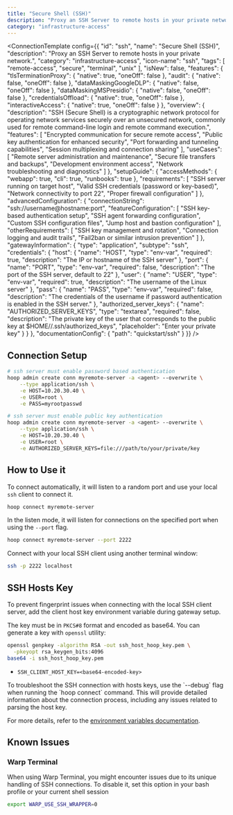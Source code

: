 ```yaml
---
title: "Secure Shell (SSH)"
description: "Proxy an SSH Server to remote hosts in your private network."
category: "infrastructure-access"
---
```



<ConnectionTemplate config={{
  "id": "ssh",
  "name": "Secure Shell (SSH)",
  "description": "Proxy an SSH Server to remote hosts in your private network.",
  "category": "infrastructure-access",
  "icon-name": "ssh",
  "tags": [
    "remote-access",
    "secure",
    "terminal",
    "unix"
  ],
  "isNew": false,
  "features": {
    "tlsTerminationProxy": {
      "native": true,
      "oneOff": false
    },
    "audit": {
      "native": false,
      "oneOff": false
    },
    "dataMaskingGoogleDLP": {
      "native": false,
      "oneOff": false
    },
    "dataMaskingMSPresidio": {
      "native": false,
      "oneOff": false
    },
    "credentialsOffload": {
      "native": true,
      "oneOff": false
    },
    "interactiveAccess": {
      "native": true,
      "oneOff": false
    }
  },
  "overview": {
    "description": "SSH (Secure Shell) is a cryptographic network protocol for operating network services securely over an unsecured network, commonly used for remote command-line login and remote command execution.",
    "features": [
      "Encrypted communication for secure remote access",
      "Public key authentication for enhanced security",
      "Port forwarding and tunneling capabilities",
      "Session multiplexing and connection sharing"
    ],
    "useCases": [
      "Remote server administration and maintenance",
      "Secure file transfers and backups",
      "Development environment access",
      "Network troubleshooting and diagnostics"
    ]
  },
  "setupGuide": {
    "accessMethods": {
      "webapp": true,
      "cli": true,
      "runbooks": true
    },
    "requirements": [
      "SSH server running on target host",
      "Valid SSH credentials (password or key-based)",
      "Network connectivity to port 22",
      "Proper firewall configuration"
    ]
  },
  "advancedConfiguration": {
    "connectionString": "ssh://username@hostname:port",
    "featureConfiguration": [
      "SSH key-based authentication setup",
      "SSH agent forwarding configuration",
      "Custom SSH configuration files",
      "Jump host and bastion configuration"
    ],
    "otherRequirements": [
      "SSH key management and rotation",
      "Connection logging and audit trails",
      "Fail2ban or similar intrusion prevention"
    ]
  },
  "gatewayInformation": {
    "type": "application",
    "subtype": "ssh",
    "credentials": {
      "host": {
        "name": "HOST",
        "type": "env-var",
        "required": true,
        "description": "The IP or hostname of the SSH server"
      },
      "port": {
        "name": "PORT",
        "type": "env-var",
        "required": false,
        "description": "The port of the SSH server, default to 22"
      },
      "user": {
        "name": "USER",
        "type": "env-var",
        "required": true,
        "description": "The username of the Linux server"
      },
      "pass": {
        "name": "PASS",
        "type": "env-var",
        "required": false,
        "description": "The credentials of the username if password authentication is enabled in the SSH server."
      },
      "authorized_server_keys": {
        "name": "AUTHORIZED_SERVER_KEYS",
        "type": "textarea",
        "required": false,
        "description": "The private key of the user that corresponds to the public key at $HOME/<user>/.ssh/authorized_keys",
        "placeholder": "Enter your private key"
      }
    }
  },
  "documentationConfig": {
    "path": "quickstart/ssh"
  }
}} />
## Connection Setup

```sh
# ssh server must enable password based authentication
hoop admin create conn myremote-server -a <agent> --overwrite \
    --type application/ssh \
    -e HOST=10.20.30.40 \
    -e USER=root \
    -e PASS=myrootpasswd

# ssh server must enable public key authentication
hoop admin create conn myremote-server -a <agent> --overwrite \
    --type application/ssh \
    -e HOST=10.20.30.40 \
    -e USER=root \
    -e AUTHORIZED_SERVER_KEYS=file:///path/to/your/private/key
```

## How to Use it

To connect automatically, it will listen to a random port and use your local `ssh` client to connect it.

```bash
hoop connect myremote-server
```

In the listen mode, it will listen for connections on the specified port when using the `--port` flag.

```bash
hoop connect myremote-server --port 2222
```

Connect with your local SSH client using another terminal window:

```bash
ssh -p 2222 localhost
```

## SSH Hosts Key

To prevent fingerprint issues when connecting with the local SSH client server,
add the client host key environment variable during gateway setup.

The key must be in `PKCS#8` format and encoded as base64. You can generate a key with `openssl` utility:

```bash
openssl genpkey -algorithm RSA -out ssh_host_hoop_key.pem \
  -pkeyopt rsa_keygen_bits:4096
base64 -i ssh_host_hoop_key.pem
```

- `SSH_CLIENT_HOST_KEY=<base64-encoded-key>`

<Tip>
  To troubleshoot the SSH connection with hosts keys, use the `--debug` flag when running the `hoop connect` command.
  This will provide detailed information about the connection process, including any issues related to parsing the host key.
</Tip>

For more details, refer to the [environment variables documentation](/setup/configuration/env-vars).

## Known Issues

### Warp Terminal

When using Warp Terminal, you might encounter issues due to its unique handling of SSH connections.
To disable it, set this option in your bash profile or your current shell session

```sh
export WARP_USE_SSH_WRAPPER=0
```
